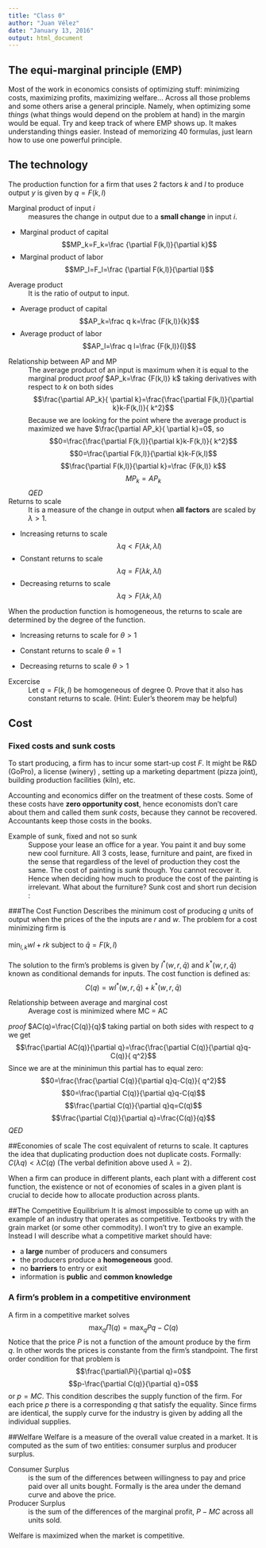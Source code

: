 ```yaml
---
title: "Class 0"
author: "Juan Vélez"
date: "January 13, 2016"
output: html_document
---
```


## The equi-marginal principle (EMP)
Most of the work in economics consists of optimizing stuff: minimizing costs, maximizing profits, maximizing welfare... Across all those problems and some others arise a general principle. Namely, when optimizing some *things* (what things would depend on the problem at hand) in the margin would be equal. Try and keep track of where EMP shows up. It makes understanding things easier. Instead of memorizing 40 formulas, just learn how to use one powerful principle.

## The technology
The production function for a firm that uses 2 factors *k* and *l* to produce output *y* is given by $q=F(k,l)$

Marginal product of input *i*
: measures the change in output due to a **small change** in input *i*.

+ Marginal product of capital
$$MP_k=F_k=\frac {\partial F(k,l)}{\partial k}$$
+ Marginal product of labor
$$MP_l=F_l=\frac {\partial F(k,l)}{\partial l}$$

Average product
: It is the ratio of output to input.

+ Average product of capital
$$AP_k=\frac q k=\frac {F(k,l)}{k}$$
+ Average product of labor
$$AP_l=\frac q l=\frac {F(k,l)}{l}$$

Relationship between AP and MP
: The average product of an input is maximum when it is equal to the marginal product
 *proof*
 $AP_k=\frac {F(k,l)} k$
taking derivatives with respect to *k* on both sides
$$\frac{\partial AP_k}{ \partial k}=\frac{\frac{\partial F(k,l)}{\partial k}k-F(k,l)}{ k^2}$$
Because we are looking for the point where the average product is maximized we have $\frac{\partial AP_k}{ \partial k}=0$, so
$$0=\frac{\frac{\partial F(k,l)}{\partial k}k-F(k,l)}{ k^2}$$
$$0=\frac{\partial F(k,l)}{\partial k}k-F(k,l)$$
$$\frac{\partial F(k,l)}{\partial k}=\frac {F(k,l)} k$$
$$MP_k=AP_k$$
*QED*

Returns to scale
: It is a measure of the change in output when **all factors** are scaled by $\lambda>1$.  

+ Increasing returns to scale
$$\lambda q < F(\lambda k,\lambda l)$$
+ Constant returns to scale
 $$\lambda q= F(\lambda k,\lambda l)$$
+ Decreasing returns to scale
$$\lambda q> F(\lambda k,\lambda l)$$

When the production function is homogeneous, the returns to scale are determined by the degree of the function.

+ Increasing returns to scale for $\theta>1$

+ Constant returns to scale $\theta=1$

+ Decreasing returns to scale $\theta>1$

Excercise
:  Let $q=F(k,l)$ be homogeneous of degree 0. Prove that it also has constant returns to scale. (Hint: Euler's theorem may be helpful)


## Cost
### Fixed costs and sunk costs
To start producing, a firm has to incur some start-up cost $F$. It might be R&D (GoPro), a license (winery) , setting up a marketing department (pizza joint), building production facilities (kiln), etc.

Accounting and economics differ on the treatment of these costs. Some of these costs have **zero opportunity cost**, hence economists don't care about them and called them *sunk costs*, because they cannot be recovered. Accountants keep those costs in the books.

Example of sunk, fixed and not so sunk
: Suppose your lease an office for a year. You paint it and buy some new cool furniture. All 3 costs, lease, furniture and paint, are fixed in the sense that regardless of the level of production they cost the same. The cost of painting is *sunk* though. You cannot recover it. Hence when deciding how much to produce the cost of the painting is irrelevant. What about the furniture?
Sunk cost and short run decision
:

###The Cost Function
Describes the minimum cost of producing *q* units of output when the prices of the the inputs are *r* and *w*. The problem for a cost minimizing firm is
<br>
<br>
$\min_{l,k} wl+rk$ subject to $\bar q=F(k,l)$ <br>
<br>
The solution to the firm's problems is given by $l^*(w,r,\bar q)$ and $k^*(w,r,\bar q)$ known as conditional demands for inputs. The cost function is defined as:
$$C(q)=wl^*(w,r,\bar q)+k^*(w,r,\bar q)$$


Relationship between average and marginal  cost
: Average cost is minimized where MC = AC


*proof*
$AC(q)=\frac{C(q)}{q}$
taking partial on both sides with respect to $q$ we get
$$\frac{\partial AC(q)}{\partial q}=\frac{\frac{\partial C(q)}{\partial q}q-C(q)}{ q^2}$$
Since we are at the mininimun this partial has to equal zero:
$$0=\frac{\frac{\partial C(q)}{\partial q}q-C(q)}{ q^2}$$
$$0=\frac{\partial C(q)}{\partial q}q-C(q)$$
 $$\frac{\partial C(q)}{\partial q}q=C(q)$$
  $$\frac{\partial C(q)}{\partial q}=\frac{C(q)}{q}$$
  *QED*

##Economies of scale
The cost equivalent of returns to scale. It captures the idea that duplicating production does not duplicate costs. Formally: $C(\lambda q)<\lambda C(q)$ (The verbal definition above used $\lambda=2$).

When a firm can produce in different plants, each plant with a different cost function, the existence or not of economies of scales in a given plant is crucial to decide how to allocate production across plants.




##The Competitive Equilibrium
It is almost impossible to come up with an example of an industry that operates as competitive. Textbooks try with the grain market (or some other commodity). I won't try to give an example. Instead I will describe what a competitive market should have:

+ a **large** number of producers and consumers
+  the producers produce a **homogeneous** good.
+  no **barriers** to entry or exit
+ information is **public** and **common knowledge**

### A firm's problem in a competitive environment
A firm in a competitive market solves
 $$\max_q\Pi(q)=\max_qPq-C(q)$$
Notice that the price $P$ is not a function of the amount produce by the firm $q$. In other words the prices is constante from the firm's standpoint.
The first order condition for that problem is
$$\frac{\partial\Pi}{\partial q}=0$$
$$p-\frac{\partial C(q)}{\partial q}=0$$
or $p=MC$. This condition describes the supply function of the firm. For each price $p$ there is a corresponding $q$ that satisfy the equality. Since firms are identical, the supply curve for the industry is given by adding all the individual supplies.

##Welfare
Welfare is a measure of the overall value created in a market. It is computed as the sum of two entities: consumer surplus and producer surplus.

Consumer Surplus
: is the sum of the differences between willingness to pay and price paid over all units  bought. Formally is the area under the demand curve and above the price.

Producer Surplus
: is the sum of the differences of the marginal profit, $P-MC$ across all units sold.

Welfare is maximized when the market is competitive.
